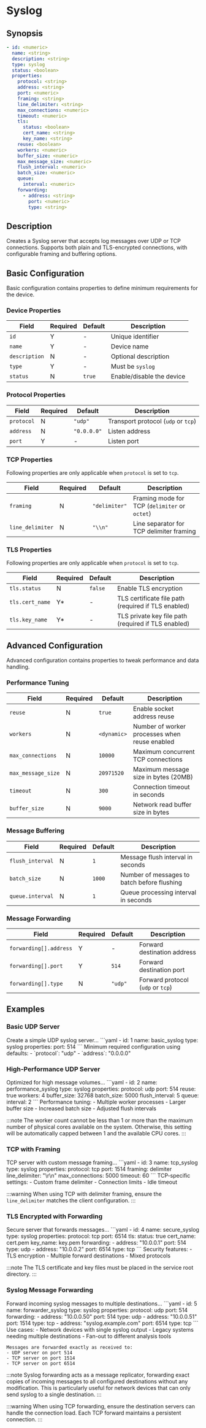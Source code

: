 
# Syslog

## Synopsis

```yaml {5}
- id: <numeric>
  name: <string>
  description: <string>
  type: syslog
  status: <boolean>
  properties:
    protocol: <string>
    address: <string>
    port: <numeric>
    framing: <string>
    line_delimiter: <string>
    max_connections: <numeric>
    timeout: <numeric>
    tls:
      status: <boolean>
      cert_name: <string>
      key_name: <string>
    reuse: <boolean>
    workers: <numeric>
    buffer_size: <numeric>
    max_message_size: <numeric>
    flush_interval: <numeric>
    batch_size: <numeric>
    queue:
      interval: <numeric>
    forwarding:
      - address: <string>
        port: <numeric>
        type: <string>
```

## Description

Creates a Syslog server that accepts log messages over UDP or TCP connections. Supports both plain and TLS-encrypted connections, with configurable framing and buffering options.

## Basic Configuration

Basic configuration contains properties to define minimum requirements for the device.

### Device Properties

|Field|Required|Default|Description|
|---|---|---|---|
|`id`|Y|-|Unique identifier|
|`name`|Y|-|Device name|
|`description`|N|-|Optional description|
|`type`|Y|-|Must be `syslog`|
|`status`|N|`true`|Enable/disable the device|

### Protocol Properties

|Field|Required|Default|Description|
|---|---|---|---|
|`protocol`|N|`"udp"`|Transport protocol (`udp` or `tcp`)|
|`address`|N|`"0.0.0.0"`|Listen address|
|`port`|Y|-|Listen port|

### TCP Properties

Following properties are only applicable when `protocol` is set to `tcp`.

|Field|Required|Default|Description|
|---|---|---|---|
|`framing`|N|`"delimiter"`|Framing mode for TCP (`delimiter` or `octet`)|
|`line_delimiter`|N|`"\\n"`|Line separator for TCP delimiter framing|

### TLS Properties

Following properties are only applicable when `protocol` is set to `tcp`.

|Field|Required|Default|Description|
|---|---|---|---|
|`tls.status`|N|`false`|Enable TLS encryption|
|`tls.cert_name`|Y*|-|TLS certificate file path (required if TLS enabled)|
|`tls.key_name`|Y*|-|TLS private key file path (required if TLS enabled)|

## Advanced Configuration

Advanced configuration contains properties to tweak performance and data handling.

### Performance Tuning

|Field|Required|Default|Description|
|---|---|---|---|
|`reuse`|N|`true`|Enable socket address reuse|
|`workers`|N|`<dynamic>`|Number of worker processes when reuse enabled|
|`max_connections`|N|`10000`|Maximum concurrent TCP connections|
|`max_message_size`|N|`20971520`|Maximum message size in bytes (20MB)|
|`timeout`|N|`300`|Connection timeout in seconds|
|`buffer_size`|N|`9000`|Network read buffer size in bytes|

### Message Buffering

|Field|Required|Default|Description|
|---|---|---|---|
|`flush_interval`|N|`1`|Message flush interval in seconds|
|`batch_size`|N|`1000`|Number of messages to batch before flushing|
|`queue.interval`|N|`1`|Queue processing interval in seconds|

### Message Forwarding

|Field|Required|Default|Description|
|---|---|---|---|
|`forwarding[].address`|Y|-|Forward destination address|
|`forwarding[].port`|Y|`514`|Forward destination port|
|`forwarding[].type`|N|`"udp"`|Forward protocol (`udp` or `tcp`)|

## Examples

### Basic UDP Server

<ExampleGrid>
  <CommentCol>
    Create a simple UDP syslog server...
  </CommentCol>
  <CodeCol>
    ```yaml
    - id: 1
      name: basic_syslog
      type: syslog
      properties:
        port: 514
    ```
  </CodeCol>
  <CommentCol>
    Minimum required configuration using defaults:
    - `protocol`: "udp"
    - `address`: "0.0.0.0"
  </CommentCol>
</ExampleGrid>

### High-Performance UDP Server

<ExampleGrid>
  <CommentCol>
    Optimized for high message volumes...
  </CommentCol>
  <CodeCol>
    ```yaml
    - id: 2
      name: performance_syslog
      type: syslog
      properties:
        protocol: udp
        port: 514
        reuse: true
        workers: 4
        buffer_size: 32768
        batch_size: 5000
        flush_interval: 5
        queue:
          interval: 2
    ```
  </CodeCol>
  <CommentCol>
    Performance tuning:
    - Multiple worker processes
    - Larger buffer size
    - Increased batch size
    - Adjusted flush intervals
  </CommentCol>
</ExampleGrid>

:::note
The worker count cannot be less than 1 or more than the maximum number of physical cores available on the system.
Otherwise, this setting will be automatically capped between 1 and the available CPU cores.
:::

### TCP with Framing

<ExampleGrid>
  <CommentCol>
    TCP server with custom message framing...
  </CommentCol>
  <CodeCol>
    ```yaml
    - id: 3
      name: tcp_syslog
      type: syslog
      properties:
        protocol: tcp
        port: 1514
        framing: delimiter
        line_delimiter: "\r\n"
        max_connections: 5000
        timeout: 60
    ```
  </CodeCol>
  <CommentCol>
    TCP-specific settings:
    - Custom frame delimiter
    - Connection limits
    - Idle timeout
  </CommentCol>
</ExampleGrid>

:::warning
When using TCP with delimiter framing, ensure the `line_delimiter` matches the client configuration.
:::

### TLS Encrypted with Forwarding

<ExampleGrid>
  <CommentCol>
    Secure server that forwards messages...
  </CommentCol>
  <CodeCol>
    ```yaml
    - id: 4
      name: secure_syslog
      type: syslog
      properties:
        protocol: tcp
        port: 6514
        tls:
          status: true
          cert_name: cert.pem
          key_name: key.pem
        forwarding:
          - address: "10.0.0.1"
            port: 514
            type: udp
          - address: "10.0.0.2"
            port: 6514
            type: tcp
    ```
  </CodeCol>
  <CommentCol>
    Security features:
    - TLS encryption
    - Multiple forward destinations
    - Mixed protocols
  </CommentCol>
</ExampleGrid>

:::note
The TLS certificate and key files must be placed in the service root directory.
:::

### Syslog Message Forwarding

<ExampleGrid>
  <CommentCol>
    Forward incoming syslog messages to multiple destinations...
  </CommentCol>
  <CodeCol>
    ```yaml
    - id: 5
      name: forwarder_syslog
      type: syslog
      properties:
        protocol: udp
        port: 514
        forwarding:
          - address: "10.0.0.50"
            port: 514
            type: udp
          - address: "10.0.0.51"
            port: 1514
            type: tcp
          - address: "syslog.example.com"
            port: 6514
            type: tcp
    ```
  </CodeCol>
  <CommentCol>
    Use cases:
    - Network devices with single syslog output
    - Legacy systems needing multiple destinations
    - Fan-out to different analysis tools

    Messages are forwarded exactly as received to:
    - UDP server on port 514
    - TCP server on port 1514
    - TCP server on port 6514
  </CommentCol>
</ExampleGrid>

:::note
Syslog forwarding acts as a message replicator, forwarding exact copies of incoming messages to all configured destinations without any modification. This is particularly useful for network devices that can only send syslog to a single destination.
:::

:::warning
When using TCP forwarding, ensure the destination servers can handle the connection load. Each TCP forward maintains a persistent connection.
:::